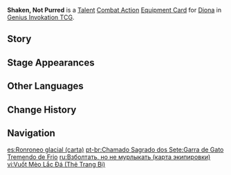 {{About|the [[Genius Invokation TCG]] Equipment Card|[[Diona]]'s Constellation 2|Shaken, Not Purred}}
{{Genius Invokation TCG Infobox
|title     = Shaken, Not Purred
|id        = 211021
|image     = Shaken, Not Purred Equipment Card.png
|type      = Equipment Card
|group     = Talent;Combat Action
|character = Diona
|skill     = Icy Paws
|effect    = '''Combat Action''': When your active character is '''Diona''', equip this card.<br>After Diona equips this card, immediately use '''[[Icy Paws (Character Card Talent)|Icy Paws]]''' once.<br>When your Diona, who has this card equipped, creates a '''Cat-Claw Shield''', its '''Shield''' points +1.
|matching  = 3
|element   = Cryo
|source1   = Achieve victory within 6 Rounds in [[Genius Invokation TCG/Stage/Diona/Friendly Fracas|Friendly Fracas (Diona)]]
|source2   = Win with less than 2 characters defeated in [[Genius Invokation TCG/Stage/Diona/Friendly Fracas|Friendly Fracas (Diona)]]
}}
'''Shaken, Not Purred''' is a [[Talent Card|Talent]] [[Combat Action Card|Combat Action]] [[Equipment Card]] for [[Diona (Character Card)|Diona]] in [[Genius Invokation TCG]].

==Story==
{{Description|Shake and stir till its all evenly mixed... and there! Your refill's ready!|title=Diona: Shaken, Not Purred}}

==Stage Appearances==
{{Genius Invokation TCG Stage Appearances}}

==Other Languages==
{{Other Languages|Transclude=Shaken, Not Purred}}

==Change History==
{{Change History|3.3}}
==Navigation==
{{Genius Invokation TCG Navbox|Equipment Card}}

[[es:Ronroneo glacial (carta)]]
[[pt-br:Chamado Sagrado dos Sete:Garra de Gato Tremendo de Frio]]
[[ru:Взболтать, но не мурлыкать (карта экипировки)]]
[[vi:Vuốt Mèo Lắc Đá (Thẻ Trang Bị)]]